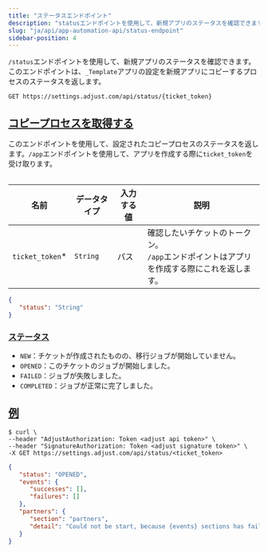 ```yaml
---
title: "ステータスエンドポイント"
description: "statusエンドポイントを使用して、新規アプリのステータスを確認できます。"
slug: "ja/api/app-automation-api/status-endpoint"
sidebar-position: 4
---
```


`/status`エンドポイントを使用して、新規アプリのステータスを確認できます。このエンドポイントは、`_Template`アプリの設定を新規アプリにコピーするプロセスのステータスを返します。

<CodeBlock title="エンドポイント" highlight="/status, {ticket_token}">

```http
GET https://settings.adjust.com/api/status/{ticket_token}
```

</CodeBlock>

## [コピープロセスを取得する](fetch-copy-process)

このエンドポイントを使用して、設定されたコピープロセスのステータスを返します。`/app`エンドポイントを使用して、アプリを作成する際に`ticket_token`を受け取ります。

<Table>

| 名前             | データタイプ | 入力する値 | 説明                                                                                           |
| ---------------- | ------------ | ---------- | ---------------------------------------------------------------------------------------------- |
| `ticket_token`\* | `String`     | パス       | 確認したいチケットのトークン。<br />`/app`エンドポイントはアプリを作成する際にこれを返します。 |

</Table>

```json
{
   "status": "String"
}
```

### [ステータス](statuses)

-  `NEW`：チケットが作成されたものの、移行ジョブが開始していません。
-  `OPENED`：このチケットのジョブが開始しました。
-  `FAILED`：ジョブが失敗しました。
-  `COMPLETED`：ジョブが正常に完了しました。

## [例](example)

<CodeBlock title="cURL" highlight="<ticket_token>">

```console
$ curl \
--header "AdjustAuthorization: Token <adjust api token>" \
--header "SignatureAuthorization: Token <adjust signature token>" \
-X GET https://settings.adjust.com/api/status/<ticket_token>
```

</CodeBlock>
<CodeBlock title="成功レスポンス">

```json
{
   "status": "OPENED",
   "events": {
      "successes": [],
      "failures": []
   },
   "partners": {
      "section": "partners",
      "detail": "Could not be start, because {events} sections has failed"
   }
}
```

</CodeBlock>
